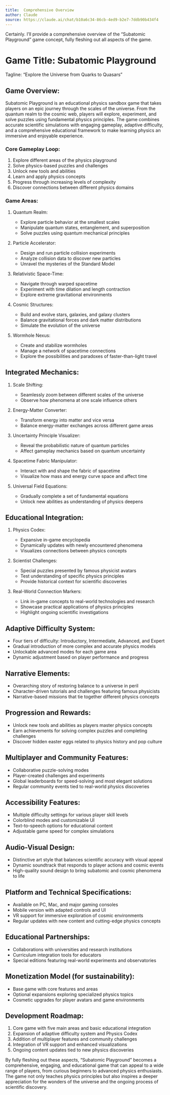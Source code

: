 ```yaml
---
title:  Comprehensive Overview
author: Claude
source: https://claude.ai/chat/b10a6c34-86cb-4ed9-b2e7-7ddb90b434f4
---
```


Certainly. I'll provide a comprehensive overview of the "Subatomic Playground" game concept, fully fleshing out all aspects of the game.

# Game Title: Subatomic Playground

Tagline: "Explore the Universe from Quarks to Quasars"

## Game Overview:

Subatomic Playground is an educational physics sandbox game that takes players on an epic journey through the scales of the universe. From the quantum realm to the cosmic web, players will explore, experiment, and solve puzzles using fundamental physics principles. The game combines accurate scientific simulations with engaging gameplay, adaptive difficulty, and a comprehensive educational framework to make learning physics an immersive and enjoyable experience.

### Core Gameplay Loop:

1. Explore different areas of the physics playground
2. Solve physics-based puzzles and challenges
3. Unlock new tools and abilities
4. Learn and apply physics concepts
5. Progress through increasing levels of complexity
6. Discover connections between different physics domains

### Game Areas:

1. Quantum Realm:

   - Explore particle behavior at the smallest scales
   - Manipulate quantum states, entanglement, and superposition
   - Solve puzzles using quantum mechanical principles

2. Particle Accelerator:

   - Design and run particle collision experiments
   - Analyze collision data to discover new particles
   - Unravel the mysteries of the Standard Model

3. Relativistic Space-Time:

   - Navigate through warped spacetime
   - Experiment with time dilation and length contraction
   - Explore extreme gravitational environments

4. Cosmic Structures:

   - Build and evolve stars, galaxies, and galaxy clusters
   - Balance gravitational forces and dark matter distributions
   - Simulate the evolution of the universe

5. Wormhole Nexus:

   - Create and stabilize wormholes
   - Manage a network of spacetime connections
   - Explore the possibilities and paradoxes of faster-than-light travel

## Integrated Mechanics:

1. Scale Shifting:

   - Seamlessly zoom between different scales of the universe
   - Observe how phenomena at one scale influence others

2. Energy-Matter Converter:

   - Transform energy into matter and vice versa
   - Balance energy-matter exchanges across different game areas

3. Uncertainty Principle Visualizer:

   - Reveal the probabilistic nature of quantum particles
   - Affect gameplay mechanics based on quantum uncertainty

4. Spacetime Fabric Manipulator:

   - Interact with and shape the fabric of spacetime
   - Visualize how mass and energy curve space and affect time

5. Universal Field Equations:

   - Gradually complete a set of fundamental equations
   - Unlock new abilities as understanding of physics deepens

## Educational Integration:

1. Physics Codex:

   - Expansive in-game encyclopedia
   - Dynamically updates with newly encountered phenomena
   - Visualizes connections between physics concepts

2. Scientist Challenges:

   - Special puzzles presented by famous physicist avatars
   - Test understanding of specific physics principles
   - Provide historical context for scientific discoveries

3. Real-World Connection Markers:

   - Link in-game concepts to real-world technologies and research
   - Showcase practical applications of physics principles
   - Highlight ongoing scientific investigations

## Adaptive Difficulty System:

- Four tiers of difficulty: Introductory, Intermediate, Advanced, and Expert
- Gradual introduction of more complex and accurate physics models
- Unlockable advanced modes for each game area
- Dynamic adjustment based on player performance and progress

## Narrative Elements:

- Overarching story of restoring balance to a universe in peril
- Character-driven tutorials and challenges featuring famous physicists
- Narrative-based missions that tie together different physics concepts

## Progression and Rewards:

- Unlock new tools and abilities as players master physics concepts
- Earn achievements for solving complex puzzles and completing challenges
- Discover hidden easter eggs related to physics history and pop culture

## Multiplayer and Community Features:

- Collaborative puzzle-solving modes
- Player-created challenges and experiments
- Global leaderboards for speed-solving and most elegant solutions
- Regular community events tied to real-world physics discoveries

## Accessibility Features:

- Multiple difficulty settings for various player skill levels
- Colorblind modes and customizable UI
- Text-to-speech options for educational content
- Adjustable game speed for complex simulations

## Audio-Visual Design:

- Distinctive art style that balances scientific accuracy with visual appeal
- Dynamic soundtrack that responds to player actions and cosmic events
- High-quality sound design to bring subatomic and cosmic phenomena to life

## Platform and Technical Specifications:

- Available on PC, Mac, and major gaming consoles
- Mobile version with adapted controls and UI
- VR support for immersive exploration of cosmic environments
- Regular updates with new content and cutting-edge physics concepts

## Educational Partnerships:

- Collaborations with universities and research institutions
- Curriculum integration tools for educators
- Special editions featuring real-world experiments and observatories

## Monetization Model (for sustainability):

- Base game with core features and areas
- Optional expansions exploring specialized physics topics
- Cosmetic upgrades for player avatars and game environments

## Development Roadmap:

1. Core game with five main areas and basic educational integration
2. Expansion of adaptive difficulty system and Physics Codex
3. Addition of multiplayer features and community challenges
4. Integration of VR support and enhanced visualizations
5. Ongoing content updates tied to new physics discoveries

By fully fleshing out these aspects, "Subatomic Playground" becomes a comprehensive, engaging, and educational game that can appeal to a wide range of players, from curious beginners to advanced physics enthusiasts. The game not only teaches physics principles but also inspires a deeper appreciation for the wonders of the universe and the ongoing process of scientific discovery.